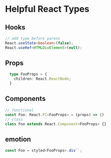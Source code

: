 # Helpful React Types

## Hooks

```typescript
// add type before parens
React.useState<boolean>(false);
React.useRef<HTMLDivElement>(null);
```

## Props

```typescript
  type FooProps = {
    children: React.ReactNode;
  }
```

## Components
```typescript
// functional
const Foo: React.FC<FooProps> = (props) => ()
// class
class Foo extends React.Component<FooProps> {}
```

## emotion

```jsx
const Foo = styled<FooProps>.div``;
```